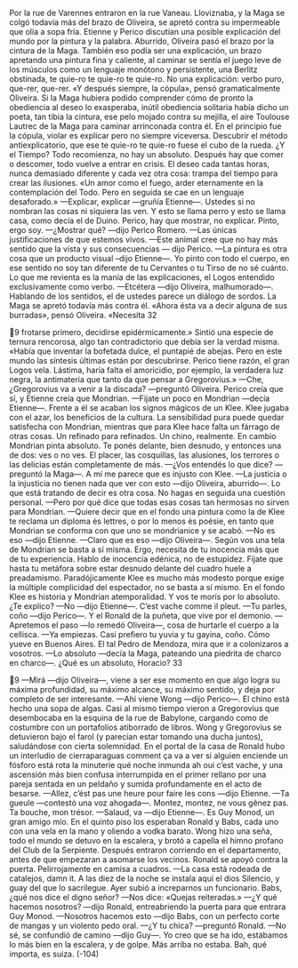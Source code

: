Por la rue de Varennes entraron en la rue Vaneau. Lloviznaba, y la Maga se
colgó todavía más del brazo de Oliveira, se apretó contra su impermeable que
olía a sopa fría. Etienne y Perico discutían una posible explicación del mundo por
la pintura y la palabra. Aburrido, Oliveira pasó el brazo por la cintura de la
Maga. También eso podía ser una explicación, un brazo apretando una pintura
fina y caliente, al caminar se sentía el juego leve de los músculos como un
lenguaje monótono y persistente, una Berlitz obstinada, te quie-ro te quie-ro te
quie-ro. No una explicación: verbo puro, que-rer, que-rer. «Y después siempre, la
cópula», pensó gramaticalmente Oliveira. Si la Maga hubiera podido
comprender cómo de pronto la obediencia al deseo lo exasperaba, inútil
obediencia solitaria había dicho un poeta, tan tibia la cintura, ese pelo mojado
contra su mejilla, el aire Toulouse Lautrec de la Maga para caminar arrinconada
contra él. En el principio fue la cópula, violar es explicar pero no siempre
viceversa. Descubrir el método antiexplicatorio, que ese te quie-ro te quie-ro
fuese el cubo de la rueda. ¿Y el Tiempo? Todo recomienza, no hay un absoluto.
Después hay que comer o descomer, todo vuelve a entrar en crisis. El deseo cada
tantas horas, nunca demasiado diferente y cada vez otra cosa: trampa del tiempo
para crear las ilusiones. «Un amor como el fuego, arder eternamente en la
contemplación del Todo. Pero en seguida se cae en un lenguaje desaforado.»
—Explicar, explicar —gruñía Etienne—. Ustedes si no nombran las cosas ni
siquiera las ven. Y esto se llama perro y esto se llama casa, como decía el de
Duino. Perico, hay que mostrar, no explicar. Pinto, ergo soy.
—¿Mostrar qué? —dijo Perico Romero.
—Las únicas justificaciones de que estemos vivos.
—Este animal cree que no hay más sentido que la vista y sus consecuencias —
dijo Perico.
—La pintura es otra cosa que un producto visual –dijo Etienne—. Yo pinto
con todo el cuerpo, en ese sentido no soy tan diferente de tu Cervantes o tu Tirso
de no sé cuánto. Lo que me revienta es la manía de las explicaciones, el Logos
entendido exclusivamente como verbo.
—Etcétera —dijo Oliveira, malhumorado—. Hablando de los sentidos, el de
ustedes parece un diálogo de sordos. La Maga se apretó todavía más contra él.
«Ahora ésta va a decir alguna de sus burradas», pensó Oliveira. «Necesita
32

9
frotarse primero, decidirse epidérmicamente.» Sintió una especie de ternura
rencorosa, algo tan contradictorio que debía ser la verdad misma. «Había que
inventar la bofetada dulce, el puntapié de abejas. Pero en este mundo las síntesis
últimas están por descubrirse. Perico tiene razón, el gran Logos vela. Lástima,
haría falta el amoricidio, por ejemplo, la verdadera luz negra, la antimateria que
tanto da que pensar a Gregorovius.»
—Che, ¿Gregorovius va a venir a la discada? —preguntó Oliveira.
Perico creía que sí, y Etienne creía que Mondrian.
—Fijate un poco en Mondrian —decía Etienne—. Frente a él se acaban los
signos mágicos de un Klee. Klee jugaba con el azar, los beneficios de la cultura.
La sensibilidad pura puede quedar satisfecha con Mondrian, mientras que para
Klee hace falta un fárrago de otras cosas. Un refinado para refinados. Un chino,
realmente. En cambio Mondrian pinta absoluto. Te ponés delante, bien desnudo,
y entonces una de dos: ves o no ves. El placer, las cosquillas, las alusiones, los
terrores o las delicias están completamente de más.
—¿Vos entendés lo que dice? —preguntó la Maga—. A mí me parece que es
injusto con Klee.
—La justicia o la injusticia no tienen nada que ver con esto —dijo Oliveira,
aburrido—. Lo que está tratando de decir es otra cosa. No hagas en seguida una
cuestión personal.
—Pero por qué dice que todas esas cosas tan hermosas no sirven para
Mondrian.
—Quiere decir que en el fondo una pintura como la de Klee te reclama un
diploma ès lettres, o por lo menos ès poésie, en tanto que Mondrian se conforma
con que uno se mondrianice y se acabó.
—No es eso —dijo Etienne.
—Claro que es eso —dijo Oliveira—. Según vos una tela de Mondrian se basta
a sí misma. Ergo, necesita de tu inocencia más que de tu experiencia. Hablo de
inocencia edénica, no de estupidez. Fijate que hasta tu metáfora sobre estar
desnudo delante del cuadro huele a preadamismo. Paradójicamente Klee es
mucho más modesto porque exige la múltiple complicidad del espectador, no se
basta a sí mismo. En el fondo Klee es historia y Mondrian atemporalidad. Y vos
te morís por lo absoluto. ¿Te explico?
—No —dijo Etienne—. C’est vache comme il pleut.
—Tu parles, coño —dijo Perico—. Y el Ronald de la puñeta, que vive por el
demonio.
—Apretemos el paso —lo remedó Oliveira—, cosa de hurtarle el cuerpo a la
cellisca.
—Ya empiezas. Casi prefiero tu yuvia y tu gayina, coño. Cómo yueve en
Buenos Aires. El tal Pedro de Mendoza, mira que ir a colonizaros a vosotros.
—Lo absoluto —decía la Maga, pateando una piedrita de charco en charco—.
¿Qué es un absoluto, Horacio?
33

9
—Mirá —dijo Oliveira—, viene a ser ese momento en que algo logra su
máxima profundidad, su máximo alcance, su máximo sentido, y deja por
completo de ser interesante.
—Ahí viene Wong —dijo Perico—. El chino está hecho una sopa de algas.
Casi al mismo tiempo vieron a Gregorovius que desembocaba en la esquina
de la rue de Babylone, cargando como de costumbre con un portafolios
atiborrado de libros. Wong y Gregorovius se detuvieron bajo el farol (y parecían
estar tomando una ducha juntos), saludándose con cierta solemnidad. En el
portal de la casa de Ronald hubo un interludio de cierraparaguas comment ça va
a ver si alguien enciende un fósforo está rota la minuterie qué noche inmunda ah
oui c’est vache, y una ascensión más bien confusa interrumpida en el primer
rellano por una pareja sentada en un peldaño y sumida profundamente en el
acto de besarse.
—Allez, c’ést pas une heure pour faire les cons —dijo Etienne.
—Ta gueule —contestó una voz ahogada—. Montez, montez, ne vous gênez
pas. Ta bouche, mon trésor.
—Salaud, va —dijo Etienne—. Es Guy Monod, un gran amigo mío.
En el quinto piso los esperaban Ronald y Babs, cada uno con una vela en la
mano y oliendo a vodka barato. Wong hizo una seña, todo el mundo se detuvo
en la escalera, y brotó a capella el himno profano del Club de la Serpiente.
Después entraron corriendo en el departamento, antes de que empezaran a
asomarse los vecinos.
Ronald se apoyó contra la puerta. Pelirrojamente en camisa a cuadros.
—La casa está rodeada de catalejos, damn it. A las diez de la noche se instala
aquí el dios Silencio, y guay del que lo sacrilegue. Ayer subió a increparnos un
funcionario. Babs, ¿qué nos dice el digno señor?
—Nos dice: «Quejas reiteradas.»
—¿Y qué hacemos nosotros? —dijo Ronald, entreabriendo la puerta para que
entrara Guy Monod.
—Nosotros hacemos esto —dijo Babs, con un perfecto corte de mangas y un
violento pedo oral.
—¿Y tu chica? —preguntó Ronald.
—No sé, se confundió de camino —dijo Guy—. Yo creo que se ha ido,
estábamos lo más bien en la escalera, y de golpe. Más arriba no estaba. Bah, qué
importa, es suiza.
(-104)
